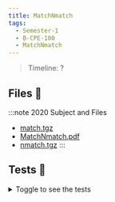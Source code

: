 ```yaml
---
title: MatchNmatch
tags:
  - Semester-1
  - B-CPE-100
  - MatchNmatch
---
```

> Timeline: ?


## Files 📂

:::note 2020 Subject and Files
- [match.tgz](https://github.com/Studio-17/Epitech-Subjects/raw/main/Semester-1/B-CPE-100/MatchNmatch/match.tgz)
- [MatchNmatch.pdf](https://github.com/Studio-17/Epitech-Subjects/raw/main/Semester-1/B-CPE-100/MatchNmatch/MatchNmatch.pdf)
- [nmatch.tgz](https://github.com/Studio-17/Epitech-Subjects/raw/main/Semester-1/B-CPE-100/MatchNmatch/nmatch.tgz)
:::

## Tests 🤖
<details>
  <summary>Toggle to see the tests</summary>
  <div>
Yo
  </div>
</details>

